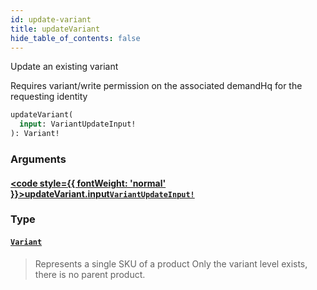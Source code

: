 ```yaml
---
id: update-variant
title: updateVariant
hide_table_of_contents: false
---
```








Update an existing variant
            
Requires variant/write permission on the associated demandHq for the requesting identity

```graphql
updateVariant(
  input: VariantUpdateInput!
): Variant!
```


### Arguments

#### [<code style={{ fontWeight: 'normal' }}>updateVariant.<b>input</b></code>](#)<Bullet />[`VariantUpdateInput!`](/demand/api/graphql-admin/reference/inputs/variant-update-input) <Badge class="secondary" text="non-null"/> <Badge class="secondary" text="input"/>
> 
> 

### Type

#### [`Variant`](/demand/api/graphql-admin/reference/objects/variant) <Badge class="secondary" text="object"/>
> Represents a single SKU of a product
Only the variant level exists, there is no parent product.
> 





